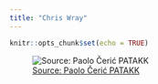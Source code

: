 ```yaml
---
title: "Chris Wray"
---
```


```r
knitr::opts_chunk$set(echo = TRUE)
```

![[Source: Paolo Čerić PATAKK](http://patakk.tumblr.com/post/48570447360/mrtvi-delaunay)](images/network_2.jpg)


